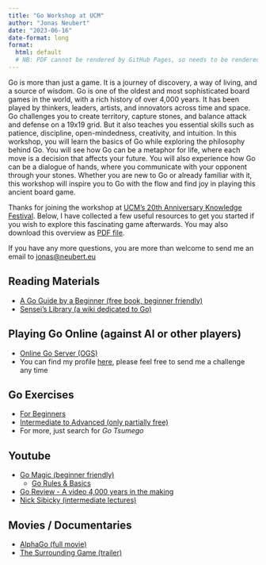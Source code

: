 ```yaml
---
title: "Go Workshop at UCM"
author: "Jonas Neubert"
date: "2023-06-16"
date-format: long
format:
  html: default
  # NB: PDF cannot be rendered by GitHub Pages, so needs to be rendered and uploaded manually to be updated
---
```


::: {.callout-note title="Workshop Description" collapse="true" appearance="simple"}
Go is more than just a game. It is a journey of discovery, a way of living, and a source of wisdom. Go is one of the oldest and most sophisticated board games in the world, with a rich history of over 4,000 years. It has been played by thinkers, leaders, artists, and innovators across time and space. Go challenges you to create territory, capture stones, and balance attack and defense on a 19x19 grid. But it also teaches you essential skills such as patience, discipline, open-mindedness, creativity, and intuition. In this workshop, you will learn the basics of Go while exploring the philosophy behind Go. You will see how Go can be a metaphor for life, where each move is a decision that affects your future. You will also experience how Go can be a dialogue of hands, where you communicate with your opponent through your stones. Whether you are new to Go or already familiar with it, this workshop will inspire you to Go with the flow and find joy in playing this ancient board game.
:::

Thanks for joining the workshop at [UCM's 20th Anniversary Knowledge Festival](https://www.maastrichtuniversity.nl/ucm-anniversary-workshops). Below, I have collected a few useful resources to get you started if you wish to explore this fascinating game afterwards. You may also download this overview as [PDF file](/go_workshop_UCM.pdf).

If you have any more questions, you are more than welcome to send me an email to [jonas@neubert.eu](mailto:jonas@neubert.eu)

## Reading Materials

- [A Go Guide by a Beginner (free book, beginner friendly)](https://www.gobook.eu)
- [Sensei's Library (a wiki dedicated to Go)](https://senseis.xmp.net)

## Playing Go Online (against AI or other players)

- [Online Go Server (OGS)](https://online-go.com)
- You can find my profile [here](https://online-go.com/user/view/1325965), please feel free to send me a challenge any time

## Go Exercises

- [For Beginners](https://online-go.com/learn-to-play-go/)
- [Intermediate to Advanced (only partially free)](https://gomagic.org/go-problems/)
- For more, just search for *Go Tsumego*

## Youtube

- [Go Magic (beginner friendly)](https://www.youtube.com/@GoMagic)
  - [Go Rules & Basics](https://www.youtube.com/playlist?list=PL4DLlaT_bvDG5y6WSfXU8cQsTsb4o3YnT)
- [Go Review - A video 4,000 years in the making](https://www.youtube.com/watch?v=RRBjN8empIs)
- [Nick Sibicky (intermediate lectures)](https://www.youtube.com/@NickSibicky)


## Movies / Documentaries

- [AlphaGo (full movie)](https://www.youtube.com/watch?v=WXuK6gekU1Y)
- [The Surrounding Game (trailer)](https://www.youtube.com/watch?v=QyfWChDhtu0)
